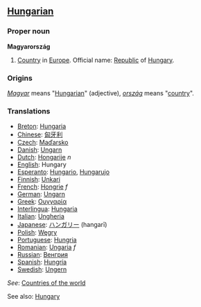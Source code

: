 ==[[Hungarian]]==
===Proper noun===
'''Magyarország'''

# [[Country]] in [[Europe]]. Official name: [[Republic]] of [[Hungary]].

===Origins===
''[[Magyar]]'' means "[[Hungarian]]" (adjective), ''[[ország]]'' means "[[country]]".

===Translations===
*[[Breton]]: [[Hungaria]]
*[[Chinese]]: [[匈牙利]]
*[[Czech]]: [[Maďarsko]]
*[[Danish]]: [[Ungarn]]
*[[Dutch]]: [[Hongarije]] ''n''
*[[English]]: Hungary
*[[Esperanto]]: [[Hungario]], [[Hungarujo]]
*[[Finnish]]: [[Unkari]]
*[[French]]: [[Hongrie]] ''f''
*[[German]]: [[Ungarn]]
*[[Greek]]: [[Ουγγαρία]]
*[[Interlingua]]: [[Hungaria]]
*[[Italian]]: [[Ungheria]]
*[[Japanese]]: [[ハンガリー]] (hangarī)
*[[Polish]]: [[Węgry]]
*[[Portuguese]]: [[Hungria]]
*[[Romanian]]: [[Ungaria]] ''f''
*[[Russian]]: [[Венгрия]]
*[[Spanish]]: [[Hungría]]
*[[Swedish]]: [[Ungern]]

''See'': [[Countries of the world]]

See also: [[en:Hungary|Hungary]]